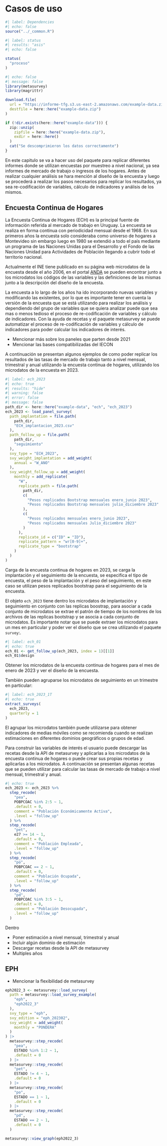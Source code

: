 # Casos de uso {#sec-Chapter5}

```r
#| label: Dependencies
#| echo: false
source("../_common.R")
```

```r
#| label: status
#| results: "asis"
#| echo: false

status(
  "proceso"
)
```


```r
#| echo: false
#| message: false
library(metasurvey)
library(magrittr)

download.file(
  url = "https://informe-tfg.s3.us-east-2.amazonaws.com/example-data.zip",
  destfile = here::here("example-data.zip")
)

if (!dir.exists(here::here("example-data"))) {
  zip::unzip(
    zipfile = here::here("example-data.zip"),
    exdir = here::here()
  )
  cat("Se descomprimieron los datos correctamente")
}
```

En este capitulo se va a hacer uso del paquete para replicar diferentes informes donde se utilizan encuestas por muestreo a nivel nacional, ya sea informes de mercado de trabajo o ingresos de los hogares. Antes de realizar cualquier análisis se hara mención al diseño de la encuesta y luego se procederá a realizar los pasos necesarios para replicar los resultados, ya sea re-codificación de variables, cálculo de indicadores y análisis de los mismos.

## Encuesta Continua de Hogares

La Encuesta Continua de Hogares (ECH) es la principal fuente de información referida al mercado de trabajo en Uruguay. La encuesta se realiza en forma continua con periodicidad mensual desde el 1968. En sus primeros años la encuesta solo consideraba como universo de hogares a Montevideo sin embargo luego en 1980 se extendió a todo el país mediante un programa de las Naciones Unidas para el Desarrollo y el Fondo de las Naciones Unidad para Actividades de Población llegando a cubrir todo el territorio nacional.

Actualmente el INE tiene publicado en su página web microdatos de la encuesta desde el año 2006, en el portal [ANDA](https://www4.ine.gub.uy/Anda5/index.php/catalog/Encuestas_a_hogares#_r=&collection=&country=&dtype=&from=1996&page=1&ps=&sid=&sk=&sort_by=title&sort_order=&to=2023&topic=&view=s&vk=) se pueden encontrar junto a los microdatos los códigos de las variables y las definiciones de las mismas junto a la descripción del diseño de la encuesta.

La encuesta a lo largo de los años ha ido incorporando nuevas variables y modificando las existentes, por lo que es importante tener en cuenta la versión de la encuesta que se está utilizando para realizar los análisis y dependiendo del grupo de variables que se quiera analizar puede que sea mas o menos tedioso el proceso de re-codificación de variables y cálculo de indicadores. Con la ayuda de recetas y el paquete metasurvey se puede automatizar el proceso de re-codificación de variables y cálculo de indicadores para poder calcular los indicadores de interés.

- Mencionar más sobre los paneles que parten desde 2021
- Mencionar las bases compatibilizadas del IECON


A continuación se presentan algunos ejemplos de como poder replicar los resultados de las tasas de mercado de trabajo tanto a nivel mensual, trimestral y anual utilizando la encuesta continua de hogares, utilizando los microdatos de la encuesta en 2023.

::: {#lst-ech-2023}

```r
#| label: ech_2023
#| echo: true
#| results: "hide"
#| warning: false
#| error: false
#| message: false
path_dir <- here::here("example-data", "ech", "ech_2023")
ech_2023 <- load_panel_survey(
  path_implantation = file.path(
    path_dir,
    "ECH_implantacion_2023.csv"
  ),
  path_follow_up = file.path(
    path_dir,
    "seguimiento"
  ),
  svy_type = "ECH_2023",
  svy_weight_implantation = add_weight(
    annual = "W_ANO"
  ),
  svy_weight_follow_up = add_weight(
    monthly = add_replicate(
      "W",
      replicate_path = file.path(
        path_dir,
        c(
          "Pesos replicados Bootstrap mensuales enero_junio 2023",
          "Pesos replicados Bootstrap mensuales julio_diciembre 2023"
        ),
        c(
          "Pesos replicados mensuales enero_junio 2023",
          "Pesos replicados mensuales Julio_diciembre 2023"
        )
      ),
      replicate_id = c("ID" = "ID"),
      replicate_pattern = "wr[0-9]+",
      replicate_type = "bootstrap"
    )
  )
)
```


Carga de la encuesta continua de hogares en 2023, se carga la implantación y el seguimiento de la encuesta, se especifica el tipo de encuesta, el peso de la implantación y el peso del seguimiento, en este caso se utilizan pesos replicados bootstrap para el seguimiento de la encuesta.

:::

El objeto `ech_2023` tiene dentro los microdatos de implantación y seguimiento en conjunto con las replicas boostrap, para asociar a cada conjunto de microdatos se extrae el patrón de tiempo de los nombres de los archivos de las replicas bootstrap y se asocia a cada conjunto de microdatos. Es importante notar que se puede extraer los microdatos para un mes en particular y poder ver el diseño que se crea utilizando el paquete `survey`:.

::: {#lst-ech-2023-01}

```r
#| label: ech_01
#| echo: true
ech_01 <- get_follow_up(ech_2023, index = 1)[[1]]
ech_01$design
```
Obtener los microdatos de la encuesta continua de hogares para el mes de enero de 2023 y ver el diseño de la encuesta.
:::

También pueden agruparse los microdatos de seguimiento en un trimestre en particular:

```r
#| label: ech_2023_1T
#| echo: true
extract_surveys(
  ech_2023,
  quarterly = 1
)
```

El agrupar los microdatos también puede utilizarse para obtener indicadores de medias móviles como se recomienda cuando se realizan estimaciones en diferentes dominios geográficos o grupos de edad.

Para construir las variables de interés el usuario puede descargar las recetas desde la API de metasurvey y aplicarlas a los microdatos de la encuesta continua de hogares o puede crear sus propias recetas y aplicarlas a los microdatos. A continuación se presentan algunas recetas que se pueden utilizar para calcular las tasas de mercado de trabajo a nivel mensual, trimestral y anual.

```r
#| echo: true
ech_2023 <- ech_2023 %>%
  step_recode(
    "pea",
    POBPCOAC %in% 2:5 ~ 1,
    .default = 0,
    comment = "Población Económicamente Activa",
    .level = "follow_up"
  ) %>%
  step_recode(
    "pet",
    e27 >= 14 ~ 1,
    .default = 0,
    comment = "Población Empleada",
    .level = "follow_up"
  ) %>%
  step_recode(
    "po",
    POBPCOAC == 2 ~ 1,
    .default = 0,
    comment = "Población Ocupada",
    .level = "follow_up"
  ) %>%
  step_recode(
    "pd",
    POBPCOAC %in% 3:5 ~ 1,
    .default = 0,
    comment = "Población Desocupada",
    .level = "follow_up"
  )
```

Dentro 


- Poner estimación a nivel mensual, trimestral y anual
- Incluir algún dominio de estimación
- Descargar recetas desde la API de metasurvey
- Multiples años

## EPH


- Mencionar la flexibilidad de metasurvey 

```r
eph2022_3 <- metasurvey::load_survey(
  path = metasurvey::load_survey_example(
    "eph",
    "eph2022_3"
  ),
  svy_type = "eph",
  svy_edition = "eph_202302",
  svy_weight = add_weight(
    monthly = "PONDERA"
  )
) |>
  metasurvey::step_recode(
    "pea",
    ESTADO %in% 1:2 ~ 1,
    .default = 0
  ) |>
  metasurvey::step_recode(
    "pet",
    ESTADO != 4 ~ 1,
    .default = 0
  ) |>
  metasurvey::step_recode(
    "po",
    ESTADO == 1 ~ 1,
    .default = 0
  ) |>
  metasurvey::step_recode(
    "pd",
    ESTADO == 2 ~ 1,
    .default = 0
  )
``` 

```r
metasurvey::view_graph(eph2022_3)
```
